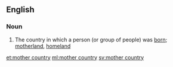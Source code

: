==English==

===Noun===
{{en-noun|head=[[mother]] [[country]]|mother countries}}

# The country in which a person (or group of people) was [[born]]; [[motherland]], [[homeland]]

[[et:mother country]]
[[ml:mother country]]
[[sv:mother country]]